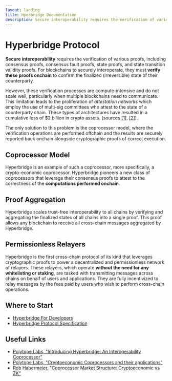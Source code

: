 ```yaml
---
layout: landing
title: Hperbridge Documentation
description: Secure interoperability requires the verification of various proofs, including consensus proofs, consensus fault proofs, state proofs, and state transition validity proofs. For blockchains to securely interoperate, they must verify these proofs onchain to confirm the finalized (irreversible) state of their counterparty.
---
```




# Hyperbridge Protocol

**Secure interoperability** requires the verification of various proofs, including consensus proofs, consensus fault proofs, state proofs, and state transition validity proofs. For blockchains to securely interoperate, they must **verify these proofs onchain** to confirm the finalized (irreversible) state of their counterparty.

However, these verification processes are compute-intensive and do not scale well, particularly when multiple blockchains need to communicate. This limitation leads to the proliferation of _attestation networks_ which employ the use of multi-sig committees who attest to the state of a counterparty chain. These types of architectures have resulted in a cumulative loss of $2 billion in crypto assets. (sources [[1]](https://defillama.com/hacks), [[2]](https://rekt.news/leaderboard/)).

The only solution to this problem is the coprocessor model, where the verification operations are performed offchain and the results are securely reported back onchain alongside cryptographic proofs of correct execution.

## Coprocessor Model

Hyperbridge is an example of such a coprocessor, more specifically, a crypto-economic coprocessor. Hyperbridge pioneers a new class of coprocessors that leverage their consensus proofs to attest to the correctness of the **computations performed onchain**.

## Proof Aggregation

Hyperbridge scales trust-free interoperability to all chains by verifying and aggregating the finalized states of all chains into a single proof. This proof allows any blockchain to receive all cross-chain messages aggregated by Hyperbridge.

## Permissionless Relayers

Hyperbridge is the first cross-chain protocol of its kind that leverages cryptographic proofs to power a decentralized and permissionless network of relayers. These relayers, which operate **without the need for any whitelisting or staking**, are tasked with transmitting messages across chains on behalf of users and applications. They are fully incentivized to relay messages by the fees paid by users who wish to perform cross-chain operations.

## Where to Start

 - [Hyperbridge For Developers](/developers)
 - [Hyperbridge Protocol Specification](/protocol)

## Useful Links

 - [Polytope Labs, "Introducing Hyperbridge: An Interoperability Coprocessor"](https://blog.hyperbridge.network/introducing-hyperbridge-interoperability-coprocessor)
 - [Polytope Labs, "Cryptoeconomic Coprocessors and their applications"](https://blog.hyperbridge.network/cryptoeconomic-coprocessors)
 - [Rob Habermeier, "Coprocessor Market Structure: Cryptoeconomic vs ZK"](https://www.rob.tech/blog/coprocessor-competition/)
